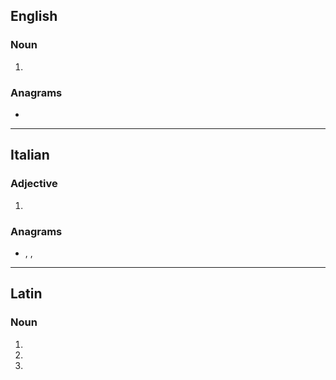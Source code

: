 ==English==

===Noun===
{{head|en|noun plural form}}

# {{plural of|triduum|lang=en}}

===Anagrams===
* {{anagrams|en|a=adirtu|Taurid}}

----

==Italian==

===Adjective===
{{head|it|adjective form}}

# {{feminine singular of|triduo|lang=it}}

===Anagrams===
* {{l|it|diruta}}, {{l|it|durati}}, {{l|it|durità}}

----

==Latin==

===Noun===
{{la-noun-form|trīdua}}

# {{inflection of|trīduum||nom|p|lang=la}}
# {{inflection of|trīduum||acc|p|lang=la}}
# {{inflection of|trīduum||voc|p|lang=la}}
